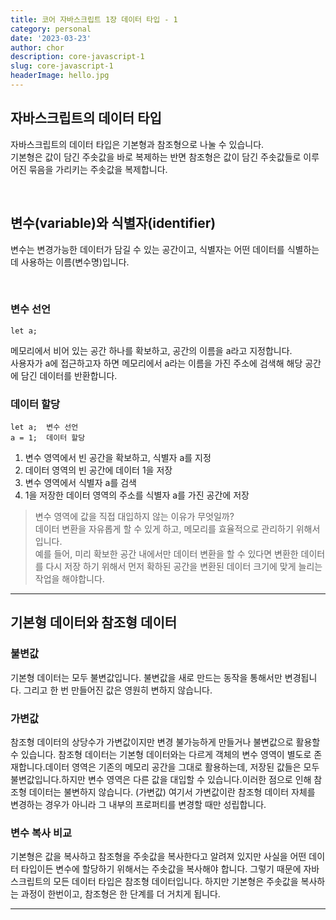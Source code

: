 ```yaml
---
title: 코어 자바스크립트 1장 데이터 타입 - 1
category: personal
date: '2023-03-23'
author: chor
description: core-javascript-1
slug: core-javascript-1
headerImage: hello.jpg
---
```


## 자바스크립트의 데이터 타입
자바스크립트의 데이터 타입은 기본형과 참조형으로 나눌 수 있습니다.  
기본형은 값이 담긴 주솟값을 바로 복제하는 반면 참조형은 값이 담긴 주솟값들로 이루어진 묶음을 가리키는 주솟값을 복제합니다.


<br/>

## 변수(variable)와 식별자(identifier)
변수는 변경가능한 데이터가 담길 수 있는 공간이고, 식별자는 어떤 데이터를 식별하는 데 사용하는 이름(변수명)입니다.

<br/>

### 변수 선언
```
let a;
```
메모리에서 비어 있는 공간 하나를 확보하고, 공간의 이름을 a라고 지정합니다.   
사용자가 a에 접근하고자 하면 메모리에서 a라는 이름을 가진 주소에 검색해 해당 공간에 담긴 데이터를 반환합니다.

### 데이터 할당
```
let a;  변수 선언
a = 1;  데이터 할당
```

1. 변수 영역에서 빈 공간을 확보하고, 식별자 a를 지정  
2. 데이터 영역의 빈 공간에 데이터 1을 저장  
3. 변수 영역에서 식별자 a를 검색  
4. 1을 저장한 데이터 영역의 주소를 식별자 a를 가진 공간에 저장  
> 변수 영역에 값을 직접 대입하지 않는 이유가 무엇일까?  
데이터 변환을 자유롭게 할 수 있게 하고, 메모리를 효율적으로 관리하기 위해서입니다.   
예를 들어, 미리 확보한 공간 내에서만 데이터 변환을 할 수 있다면 변환한 데이터를 다시 저장 하기 위해서 먼저 확하된 공간을 변환된 데이터 크기에 맞게 늘리는 작업을 해야합니다.

---
## 기본형 데이터와 참조형 데이터

### 불변값
기본형 데이터는 모두 불변값입니다.
불변값을 새로 만드는 동작을 통해서만 변경됩니다. 그리고 한 번 만들어진 값은 영원히 변하지 않습니다.

### 가변값

참조형 데이터의 상당수가 가변값이지만 변경 불가능하게 만들거나 불변값으로 활용할 수 있습니다. 참조형 데이터는 기본형 데이터와는 다르게 객체의 변수 영역이 별도로 존재합니다.데이터 영역은 기존의 메모리 공간을 그대로 활용하는데, 저장된 값들은 모두 불변값입니다.하지만 변수 영역은 다른 값을 대입할 수 있습니다.이러한 점으로 인해 참조형 데이터는 불변하지 않습니다. (가변값)
여기서 가변값이란 참조형 데이터 자체를 변경하는 경우가 아니라 그 내부의 프로퍼티를 변경할 때만 성립합니다.

### 변수 복사 비교
기본형은 값을 복사하고 참조형을 주솟값을 복사한다고 알려져 있지만 사실을 어떤 데이터 타입이든 변수에 할당하기 위해서는 주솟값을 복사해야 합니다. 그렇기 때문에 자바스크립트의 모든 데이터 타입은 참조형 데이터입니다. 하지만 기본형은 주솟값을 복사하는 과정이 한번이고, 참조형은 한 단계를 더 거치게 됩니다.

---



